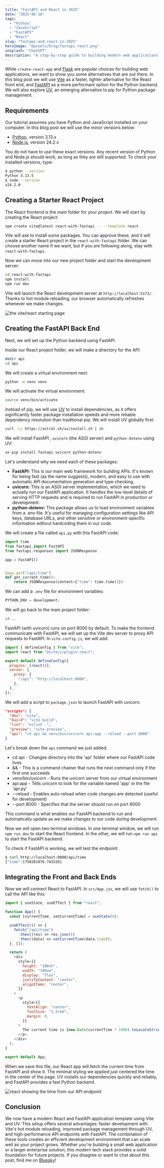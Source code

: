 ```yaml
---
title: "FastAPI and React in 2025"
date: "2025-06-18"
tags:
  - "Python"
  - "JavaScript"
  - "FastAPI"
  - "React"
slug: "fastapi-and-react-in-2025"
heroImage: "@assets/blog/fastapi-react.png"
unsplash: "ChatGPT"
description: "A step-by-step guide to building modern web applications with FastAPI and React in 2025, featuring Vite for faster development and UV for improved Python package management."
---
```




While `create-react-app` and [Flask](https://flask.palletsprojects.com/en/stable/) are popular choices for building web applications, we want to show you some alternatives that are out there.
In this blog post we will use [Vite](https://vite.dev/) as a faster, lighter alternative for the React front end, and [FastAPI](https://fastapi.tiangolo.com/) as a more performant option for the Python backend.
We will also explore [UV](https://docs.astral.sh/uv/), an emerging alternative to pip for Python package management.

## Requirements

Our tutorial assumes you have Python and JavaScript installed on your computer.
In this blog post we will use the minor versions below:

- [Python](https://python.org/), version 3.13.x
- [Node.js](https://nodejs.org/), version 24.2.x

You do not have to use these exact versions.
Any recent version of Python and Node.js should work, as long as they are still supported.
To check your installed versions, type:

```bash
$ python --version
Python 3.13.5
$ node --version
v24.2.0
```

## Creating a Starter React Project

The React frontend is the main folder for your project. We will start by creating the React project:

```bash
npm create vite@latest react-with-fastapi -- --template react
```

Vite will ask to install some packages. You can approve these, and it will create a starter React project in the `react-with-fastapi` folder.
We can choose another name if we want, but if you are following along, stay with `react-with-fastapi`.

Now we can move into our new project folder and start the development server:

```bash
cd react-with-fastapi
npm install
npm run dev
```

Vite will launch the React development server at `http://localhost:5173/`.
Thanks to hot module reloading, our browser automatically refreshes whenever we make changes.

<Image src={ViteReact} alt="the vite/react starting page" />

## Creating the FastAPI Back End

Next, we will set up the Python backend using FastAPI.

Inside our React project folder, we will make a directory for the API:

```bash
mkdir api
cd api
```

We will create a virtual environment next:

```bash
python -m venv venv
```

We will activate the virtual environment:

```bash
source venv/bin/activate
```

Instead of pip, we will use [UV](https://github.com/astral-sh/uv) to install dependencies, as it offers significantly faster package installation speeds and more reliable dependency resolution than traditional pip.
We will install UV globally first:

```bash
curl -Ls https://astral.sh/uv/install.sh | sh
```

We will install FastAPI , `uvicorn` (the ASGI server) and `python-dotenv` using UV:

```bash
uv pip install fastapi uvicorn python-dotenv
```

Let's understand why we need each of these packages:

- **FastAPI:** This is our main web framework for building APIs. It's known for being fast (as the name suggests), modern, and easy to use with automatic API documentation generation and type checking.
- **uvicorn:** This is an ASGI server implementation, which we need to actually run our FastAPI application.
  It handles the low-level details of serving HTTP requests and is required to run FastAPI in production or development.
- **python-dotenv:** This package allows us to load environment variables from a .env file.
  It's useful for managing configuration settings like API keys, database URLs, and other sensitive or environment-specific information without hardcoding them in our code.

We will create a file called `api.py` with this FastAPI code:

```python
import time
from fastapi import FastAPI
from fastapi.responses import JSONResponse

app = FastAPI()


@app.get("/api/time")
def get_current_time():
    return JSONResponse(content={"time": time.time()})
```

We can add a `.env` file for environment variables:

```javascript
PYTHON_ENV = development;
```

We will go back to the main project folder:

```bash
cd ..
```

FastAPI (with uvicorn) runs on port 8000 by default.
To make the frontend communicate with FastAPI, we will set up the Vite dev server to proxy API requests to FastAPI.
In `vite.config.js`, we will add:

```javascript
import { defineConfig } from "vite";
import react from "@vitejs/plugin-react";

export default defineConfig({
  plugins: [react()],
  server: {
    proxy: {
      "/api": "http://localhost:8000",
    },
  },
});
```

We will add a script to `package.json` to launch FastAPI with uvicorn:

```json
"scripts": {
  "dev": "vite",
  "build": "vite build",
  "lint": "eslint .",
  "preview": "vite preview",
  "api": "cd api && venv/bin/uvicorn api:app --reload --port 8000"
}
```

Let's break down the `api` command we just added:

- cd api - Changes directory into the 'api' folder where our FastAPI code lives
- && - This is a command chainer that runs the next command only if the first one succeeds
- venv/bin/uvicorn - Runs the uvicorn server from our virtual environment
- api:app - Tells uvicorn to look for the variable named 'app' in the file 'api.py'
- --reload - Enables auto-reload when code changes are detected (useful for development)
- --port 8000 - Specifies that the server should run on port 8000

This command is what enables our FastAPI backend to run and automatically update as we make changes to our code during development.

Now we will open two terminal windows.
In one terminal window, we will run `npm run dev` to start the React frontend.
In the other, we will run `npm run api` to start the FastAPI backend.

To check if FastAPI is working, we will test the endpoint:

```bash
$ curl http://localhost:8000/api/time
{"time":1750281076.743526}
```

## Integrating the Front and Back Ends

Now we will connect React to FastAPI.
In `src/App.jsx`, we will use `fetch()` to call the API like this:

```javascript
import { useState, useEffect } from "react";

function App() {
  const [currentTime, setCurrentTime] = useState(0);

  useEffect(() => {
    fetch("/api/time")
      .then((res) => res.json())
      .then((data) => setCurrentTime(data.time));
  }, []);

  return (
    <div
      style={{
        height: "100vh",
        width: "100vw",
        display: "flex",
        justifyContent: "center",
        alignItems: "center",
      }}
    >
      <p
        style={{
          textAlign: "center",
          fontSize: "1.5rem",
          margin: 0,
        }}
      >
        The current time is {new Date(currentTime * 1000).toLocaleString()}.
      </p>
    </div>
  );
}

export default App;
```

When we save this file, our React app will fetch the current time from FastAPI and show it.
The minimal styling we applied just centered the time in the center of the page.
UV installs our dependencies quickly and reliably, and FastAPI provides a fast Python backend.

<Image src={ViteReactFastAPI} alt="react showing the time from our API endpoint" />

## Conclusion

We now have a modern React and FastAPI application template using Vite and UV.
This setup offers several advantages: faster development with Vite's hot module reloading, improved package management through UV, and high-performance API endpoints with FastAPI.
The combination of these tools creates an efficient development environment that can scale well as your project grows.
Whether you're building a small web application or a larger enterprise solution, this modern tech stack provides a solid foundation for future projects.
If you disagree or want to chat about this post, find me on [Bluesky](https://bsky.app/profile/joshfinnie.dev)!
